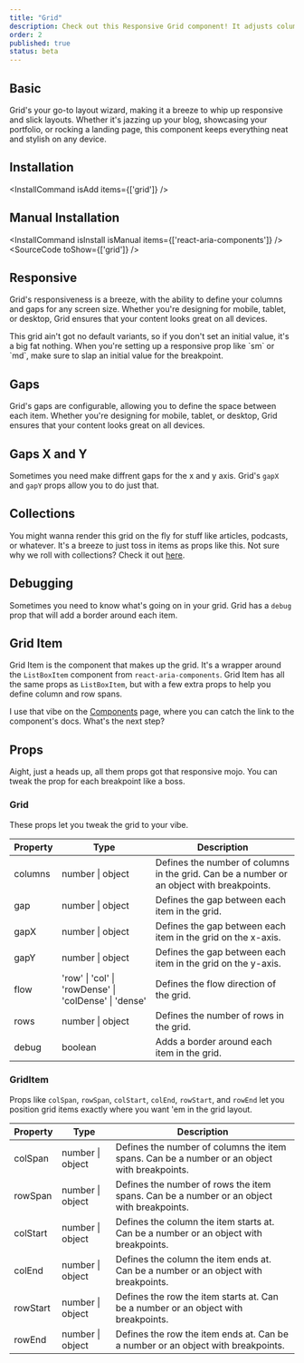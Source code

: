 ```yaml
---
title: "Grid"
description: Check out this Responsive Grid component! It adjusts columns and gaps for any device, enhancing your UI’s vibe and usability across all screen sizes.
order: 2
published: true
status: beta
---
```


## Basic
Grid's your go-to layout wizard, making it a breeze to whip up responsive and slick layouts. Whether it's jazzing up your blog, showcasing your portfolio, or rocking a landing page, this component keeps everything neat and stylish on any device.

<How withNoPadding isCenter={false} toUse="surfaces/grid-basic-demo" />

## Installation
<InstallCommand isAdd items={['grid']} />

## Manual Installation
<InstallCommand isInstall isManual items={['react-aria-components']} />
<SourceCode toShow={['grid']} />

## Responsive
Grid's responsiveness is a breeze, with the ability to define your columns and gaps for any screen size. Whether you're designing for mobile, tablet, or desktop, Grid ensures that your content looks great on all devices.

<Note intent="primary">
  This grid ain't got no default variants, so if you don't set an initial value, it's a big fat nothing. When you're
  setting up a responsive prop like `sm` or `md`, make sure to slap an initial value for the breakpoint.
</Note>

<How withNoPadding isCenter={false} toUse="surfaces/grid-responsive-demo" />

## Gaps
Grid's gaps are configurable, allowing you to define the space between each item. Whether you're designing for mobile, tablet, or desktop, Grid ensures that your content looks great on all devices.
<How withNoPadding isCenter={false} toUse="surfaces/grid-gap-demo" />

## Gaps X and Y
Sometimes you need make diffrent gaps for the x and y axis. Grid's `gapX` and `gapY` props allow you to do just that.
<How withNoPadding isCenter={false} toUse="surfaces/grid-gap-x-y-demo" />

## Collections
You might wanna render this grid on the fly for stuff like articles, podcasts, or whatever. It's a breeze to just toss in items as props like this. Not sure why we roll with collections? Check it out [here](https://react-spectrum.adobe.com/react-aria/collections.html#why-not-array-map).

<How withNoPadding isCenter={false} toUse="surfaces/grid-collections-demo" />

## Debugging
Sometimes you need to know what's going on in your grid. Grid has a `debug` prop that will add a border around each item.
<How withNoPadding isCenter={false} toUse="surfaces/grid-debug-demo" />

## Grid Item
Grid Item is the component that makes up the grid. It's a wrapper around the `ListBoxItem` component from `react-aria-components`. Grid Item has all the same props as `ListBoxItem`, but with a few extra props to help you define column and row spans.

<How withNoPadding isCenter={false} toUse="surfaces/grid-item-demo" />

I use that vibe on the [Components](/components) page, where you can catch the link to the component's docs. What's the next step?

## Props
Aight, just a heads up, all them props got that responsive mojo. You can tweak the prop for each breakpoint like a boss.

### Grid
These props let you tweak the grid to your vibe.

| Property | Type                                                  | Description                                                                               |
|----------|-------------------------------------------------------|-------------------------------------------------------------------------------------------|
| columns  | number \| object                                      | Defines the number of columns in the grid. Can be a number or an object with breakpoints. |
| gap      | number \| object                                      | Defines the gap between each item in the grid.                                            |
| gapX     | number \| object                                      | Defines the gap between each item in the grid on the x-axis.                              |
| gapY     | number \| object                                      | Defines the gap between each item in the grid on the y-axis.                              |
| flow     | 'row' \| 'col' \| 'rowDense' \| 'colDense' \| 'dense' | Defines the flow direction of the grid.                                                   |
| rows     | number \| object                                      | Defines the number of rows in the grid.                                                   |
| debug    | boolean                                               | Adds a border around each item in the grid.                                               |

### GridItem
Props like `colSpan`, `rowSpan`, `colStart`, `colEnd`, `rowStart`, and `rowEnd` let you position grid items exactly where you want 'em in the grid layout.

| Property | Type             | Description                                                                                  |
|----------|------------------|----------------------------------------------------------------------------------------------|
| colSpan  | number \| object | Defines the number of columns the item spans. Can be a number or an object with breakpoints. |
| rowSpan  | number \| object | Defines the number of rows the item spans. Can be a number or an object with breakpoints.    |
| colStart | number \| object | Defines the column the item starts at. Can be a number or an object with breakpoints.        |
| colEnd   | number \| object | Defines the column the item ends at. Can be a number or an object with breakpoints.          |
| rowStart | number \| object | Defines the row the item starts at. Can be a number or an object with breakpoints.           |
| rowEnd   | number \| object | Defines the row the item ends at. Can be a number or an object with breakpoints.             |
